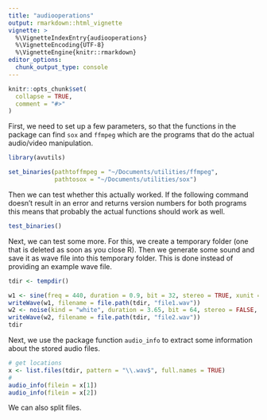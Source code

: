 ```yaml
---
title: "audiooperations"
output: rmarkdown::html_vignette
vignette: >
  %\VignetteIndexEntry{audiooperations}
  %\VignetteEncoding{UTF-8}
  %\VignetteEngine{knitr::rmarkdown}
editor_options: 
  chunk_output_type: console
---
```


```r
knitr::opts_chunk$set(
  collapse = TRUE,
  comment = "#>"
)
```

First, we need to set up a few parameters, so that the functions in the package can find `sox` and `ffmpeg` which are the programs that do the actual audio/video manipulation.

```r
library(avutils)
```

```r
set_binaries(pathtoffmpeg = "~/Documents/utilities/ffmpeg", 
             pathtosox = "~/Documents/utilities/sox")
```

Then we can test whether this actually worked. If the following command doesn't result in an error and returns version numbers for both programs this means that probably the actual functions should work as well.


```r
test_binaries()
```

Next, we can test some more. For this, we create a temporary folder (one that is deleted as soon as you close R). Then we generate some sound and save it as wave file into this temporary folder. This is done instead of providing an example wave file.

```r
tdir <- tempdir()

w1 <- sine(freq = 440, duration = 0.9, bit = 32, stereo = TRUE, xunit = "time")
writeWave(w1, filename = file.path(tdir, "file1.wav"))
w2 <- noise(kind = "white", duration = 3.65, bit = 64, stereo = FALSE, xunit = "time")
writeWave(w2, filename = file.path(tdir, "file2.wav"))
tdir
```

Next, we use the package function `audio_info` to extract some information about the stored audio files.

```r
# get locations
x <- list.files(tdir, pattern = "\\.wav$", full.names = TRUE)
# 
audio_info(filein = x[1])
audio_info(filein = x[2])
```

We can also split files.



